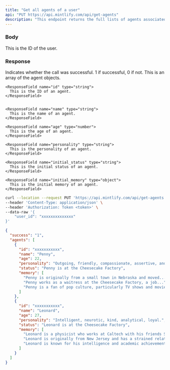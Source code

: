 ```yaml
---
title: "Get all agents of a user"
api: "PUT https://api.mintlify.com/api/get-agents"
description: "This endpoint returns the full lists of agents associated with a user."
---
```


### Body

<ParamField body="user_id" type="string">
  This is the ID of the user.
</ParamField>

### Response

<ResponseField name="success" type="number">
  Indicates whether the call was successful. 1 if successful, 0 if not.
</ResponseField>

<ResponseField name="agents" type="object">
  This is an array of the agent objects.

  <Expandable title="Fields">

    <ResponseField name="id" type="string">
      This is the ID of an agent.
    </ResponseField>


    <ResponseField name="name" type="string">
      This is the name of an agent.
    </ResponseField>

    <ResponseField name="age" type="number">
      This is the age of an agent.
    </ResponseField>

    <ResponseField name="personality" type="string">
      This is the personality of an agent.
    </ResponseField>

    <ResponseField name="initial_status" type="string">
      This is the initial status of an agent.
    </ResponseField>

    <ResponseField name="initial_memory" type="object">
      This is the initial memory of an agent.
    </ResponseField>

  </Expandable>

</ResponseField>

<RequestExample>

```bash Example Request
curl --location --request PUT 'https://api.mintlify.com/api/get-agents' \
--header 'Content-Type: application/json' \
--header 'Authorization: Token <token>' \
--data-raw '{
    "user_id": "xxxxxxxxxxxxxx"
}'
```

</RequestExample>

<ResponseExample>

```json Response
{
  "success": "1",
  "agents": [
    {
      "id": "xxxxxxxxxxx",
      "name": "Penny",
      "age": 22,
      "personality": "Outgoing, friendly, compassionate, assertive, and determined",
      "status": "Penny is at the Cheesecake Factory",
      "memory": [
        "Penny is originally from a small town in Nebraska and moved....",
        "Penny works as a waitress at the Cheesecake Factory, a job...",
        "Penny is a fan of pop culture, particularly TV shows and movies..."
      ]
    },
    {
      "id": "xxxxxxxxxxx",
      "name": "Leonard",
      "age": 27,
      "personality": "Intelligent, neurotic, kind, analytical, loyal.",
      "status": "Leonard is at the Cheesecake Factory",
      "memory": [
        "Leonard is a physicist who works at Caltech with his friends Sheldon, Howard, and Raj.",
        "Leonard is originally from New Jersey and has a strained relationship with his mother, who is often critical of him.",
        "Leonard is known for his intelligence and academic achievements, but he also struggles with self-doubt and insecurity."
      ]
    }
  ]
}
```

</ResponseExample>
